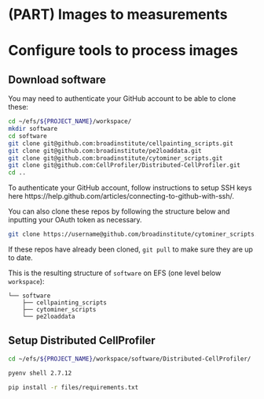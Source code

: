 # (PART) Images to measurements  {-}
# Configure tools to process images
## Download software

You may need to authenticate your GitHub account to be able to clone these:

```sh
cd ~/efs/${PROJECT_NAME}/workspace/
mkdir software
cd software
git clone git@github.com:broadinstitute/cellpainting_scripts.git
git clone git@github.com:broadinstitute/pe2loaddata.git
git clone git@github.com:broadinstitute/cytominer_scripts.git
git clone git@github.com:CellProfiler/Distributed-CellProfiler.git
cd ..
```

To authenticate your GitHub account, follow instructions to setup SSH keys here https://help.github.com/articles/connecting-to-github-with-ssh/.

You can also clone these repos by following the structure below and inputting your OAuth token as necessary.

```sh
git clone https://username@github.com/broadinstitute/cytominer_scripts.git
```

If these repos have already been cloned, `git pull` to make sure they are up to date.

This is the resulting structure of `software` on EFS (one level below `workspace`):
```
└── software
    ├── cellpainting_scripts
    ├── cytominer_scripts
    └── pe2loaddata
```


## Setup Distributed CellProfiler

```sh
cd ~/efs/${PROJECT_NAME}/workspace/software/Distributed-CellProfiler/

pyenv shell 2.7.12

pip install -r files/requirements.txt

```

